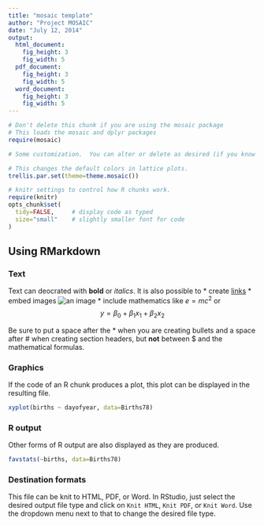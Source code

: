 ```yaml
---
title: "mosaic template"
author: "Project MOSAIC"
date: "July 12, 2014"
output: 
  html_document:
    fig_height: 3
    fig_width: 5
  pdf_document:
    fig_height: 3
    fig_width: 5
  word_document:
    fig_height: 3
    fig_width: 5
---
```



```r
# Don't delete this chunk if you are using the mosaic package
# This loads the mosaic and dplyr packages
require(mosaic)
```

```r
# Some customization.  You can alter or delete as desired (if you know what you are doing).

# This changes the default colors in lattice plots.
trellis.par.set(theme=theme.mosaic())  

# knitr settings to control how R chunks work.
require(knitr)
opts_chunk$set(
  tidy=FALSE,     # display code as typed
  size="small"    # slightly smaller font for code
)
```

## Using RMarkdown


### Text

Text can deocrated with **bold** or *italics*.  It is also possible to 
* create [links](http://rmarkdown.rstudio.com/) 
* embed images ![an image](http://biochip.rvc.ac.uk/Images/logo_r.gif)
* include mathematics like $e=mc^2$ or 
$$y = \beta_0 + \beta_1 x_1 + \beta_2 x_2$$

Be sure to put a space after the * when you are creating bullets and a space after # when 
creating section headers, but **not** between $ and the mathematical formulas.

### Graphics

If the code of an R chunk produces a plot, this plot can be displayed in the resulting file.
```r
xyplot(births ~ dayofyear, data=Births78)
```

### R output
Other forms of R output are also displayed as they are produced.
```r
favstats(~births, data=Births78)
```

### Destination formats

This file can be knit to HTML, PDF, or Word.  In RStudio, just select the desired output file type
and click on `Knit HTML`, `Knit PDF`, or `Knit Word`.  Use the dropdown menu next to that to 
change the desired file type.
